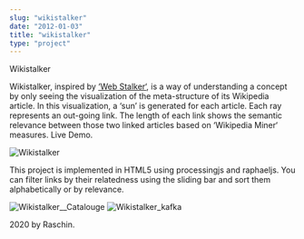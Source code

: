 ```yaml
---
slug: "wikistalker"
date: "2012-01-03"
title: "wikistalker"
type: "project"
---
```


Wikistalker
 

Wikistalker, inspired by [‘Web Stalker‘](http://www.visualcomplexity.com/vc/project_details.cfm?index=7&id=7&domain), is a way of understanding a concept by only seeing the visualization of the meta-structure of its Wikipedia article. In this visualization, a ‘sun’ is generated for each article. Each ray represents an out-going link. The length of each link shows the semantic relevance between those two linked articles based on ‘Wikipedia Miner‘ measures. Live Demo.

![Wikistalker](http://raschin.com/blog/wp-content/uploads/2012/03/Screen-Shot-2013-11-03-at-6.37.55-PM.png) 
 

This project is implemented in HTML5 using processingjs and raphaeljs. You can filter links by their relatedness using the sliding bar and sort them alphabetically or by relevance.

![Wikistalker__Catalouge](http://raschin.com/blog/wp-content/uploads/2012/03/Screen-Shot-2013-11-03-at-6.54.58-PM.png) 
![Wikistalker_kafka](http://raschin.com/blog/wp-content/uploads/2012/05/w2.jpg)


 

 



 

 

2020 by Raschin.